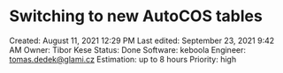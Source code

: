 # Switching to new AutoCOS tables

Created: August 11, 2021 12:29 PM
Last edited: September 23, 2021 9:42 AM
Owner: Tibor Kese
Status: Done
Software: keboola
Engineer: tomas.dedek@glami.cz
Estimation: up to 8 hours
Priority: high